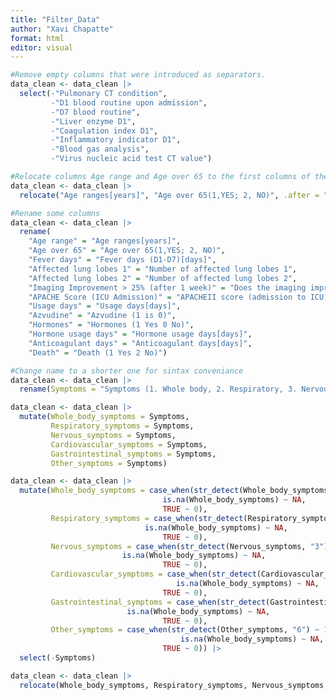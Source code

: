 ```yaml
---
title: "Filter_Data"
author: "Xavi Chapatte"
format: html
editor: visual
---
```


```r
#Remove empty columns that were introduced as separators. 
data_clean <- data_clean |> 
  select(-"Pulmonary CT condition",
         -"D1 blood routine upon admission",
         -"D7 blood routine",
         -"Liver enzyme D1",
         -"Coagulation index D1",
         -"Inflammatory indicator D1",
         -"Blood gas analysis",
         -"Virus nucleic acid test CT value")
```

```r
#Relocate columns Age range and Age over 65 to the first columns of the dataset.
data_clean <- data_clean |> 
  relocate("Age ranges[years]", "Age over 65(1,YES; 2, NO)", .after = "Number")
```

```r
#Rename some columns
data_clean <- data_clean |> 
  rename(
    "Age range" = "Age ranges[years]",
    "Age over 65" = "Age over 65(1,YES; 2, NO)",
    "Fever days" = "Fever days (D1-D7)[days]",
    "Affected lung lobes 1" = "Number of affected lung lobes 1",
    "Affected lung lobes 2" = "Number of affected lung lobes 2",
    "Imaging Improvement > 25% (after 1 week)" = "Does the imaging improve by more than 25% after one week (1 yes 2 no)",
    "APACHE Score (ICU Admission)" = "APACHEII score (admission to ICU)",
    "Usage days" = "Usage days[days]",
    "Azvudine" = "Azvudine (1 is 0)",
    "Hormones" = "Hormones (1 Yes 0 No)",
    "Hormone usage days" = "Hormone usage days[days]",
    "Anticoagulant days" = "Anticoagulant days[days]",
    "Death" = "Death (1 Yes 2 No)")
```

```r
#Change name to a shorter one for sintax conveniance
data_clean <- data_clean |> 
  rename(Symptoms = "Symptoms (1. Whole body, 2. Respiratory, 3. Nervous, 4. Cardiovascular, 5. Gastrointestinal, 6. Other)")
```

```r
data_clean <- data_clean |> 
  mutate(Whole_body_symptoms = Symptoms,
         Respiratory_symptoms = Symptoms,
         Nervous_symptoms = Symptoms,
         Cardiovascular_symptoms = Symptoms,
         Gastrointestinal_symptoms = Symptoms,
         Other_symptoms = Symptoms)
```

```r
data_clean <- data_clean |> 
  mutate(Whole_body_symptoms = case_when(str_detect(Whole_body_symptoms, "1") ~ 1,
                                  is.na(Whole_body_symptoms) ~ NA,
                                  TRUE ~ 0),
         Respiratory_symptoms = case_when(str_detect(Respiratory_symptoms, "2") ~ 1,
                              is.na(Whole_body_symptoms) ~ NA,
                                  TRUE ~ 0),
         Nervous_symptoms = case_when(str_detect(Nervous_symptoms, "3") ~ 1,
                         is.na(Whole_body_symptoms) ~ NA,
                                  TRUE ~ 0),
         Cardiovascular_symptoms = case_when(str_detect(Cardiovascular_symptoms, "4") ~ 1,
                                     is.na(Whole_body_symptoms) ~ NA,
                                  TRUE ~ 0),
         Gastrointestinal_symptoms = case_when(str_detect(Gastrointestinal_symptoms, "5") ~ 1,
                          is.na(Whole_body_symptoms) ~ NA,
                                  TRUE ~ 0),
         Other_symptoms = case_when(str_detect(Other_symptoms, "6") ~ 1,
                                      is.na(Whole_body_symptoms) ~ NA,
                                  TRUE ~ 0)) |> 
  select(-Symptoms)
```

```r
data_clean <- data_clean |> 
  relocate(Whole_body_symptoms, Respiratory_symptoms, Nervous_symptoms, Cardiovascular_symptoms, Gastrointestinal_symptoms, Other_symptoms, .after = "Charlson index[score]")
```
